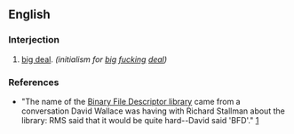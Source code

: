 ==English==

===Interjection===
{{en-interj}}

# {{idiomatic|humorous}} [[big deal]].  ''(initialism for [[big]] [[fucking]] [[deal]])''

===References===
*"The name of the [[w:Binary File Descriptor|Binary File Descriptor library]] came from a conversation David Wallace was having with Richard Stallman about the library: RMS said that it would be quite hard--David said 'BFD'." [http://www.gnu.org/software/binutils/manual/bfd-2.9.1/html_mono/bfd.html#SEC2]